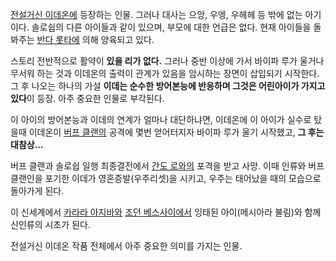[[전설거신 이데온]]에 등장하는 인물. 그러나 대사는 으앙, 우엥, 우헤헤 등 밖에 없는 아기이다. 솔로쉽의 다른 아이들과 같이 있으며, 부모에 대한 언급은 없다. 현재 아이들을 돌봐주는 [[반다 롯타]]에 의해 양육되고 있다.

스토리 전반적으로 활약이 '''있을 리가 없다.''' 그러나 중반 이상에 가서 바이파 루가 울거나 무서워 하는 것과 이데온의 출력이 관계가 있음을 암시하는 장면이 삽입되기 시작한다. 그 후 나오는 하나의 가설 '''이데는 순수한 방어본능에 반응하며 그것은 어린아이가 가지고 있다'''이 등장. 아주 중요한 인물로 부각된다.

이 아이의 방어본능과 이데의 연계가 얼마나 대단하냐면, 이데온에 이 아이가 실수로 탔을때 이데온이 [[버프 클랜]]의 공격에 몇번 얻어터지자 바이파 루가 울기 시작했고, '''그 후는 대참상...'''

버프 클랜과 솔로쉽 일행 최종결전에서 [[간도 로와]]의 포격을 받고 사망. 이때 인류와 버프 클랜인을 포기한 이데가 영혼증발(우주리셋)을 시키고, 우주는 태어났을 때의 모습으로 돌아가게 된다.

이 신세계에서 [[카라라 아지바]]와 [[조던 베스]]사이에서 잉태된 아이(메시아라 불림)와 함께 신인류의 시초가 된다. 

전설거신 이데온 작품 전체에서 아주 중요한 의미를 가지는 인물.
